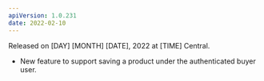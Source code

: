 ```yaml
---
apiVersion: 1.0.231
date: 2022-02-10
---
```


Released on [DAY] [MONTH] [DATE], 2022 at [TIME] Central.

- New feature to support <Link to="/knowledge-base/saved-products">saving a product</Link> under the authenticated buyer user.
